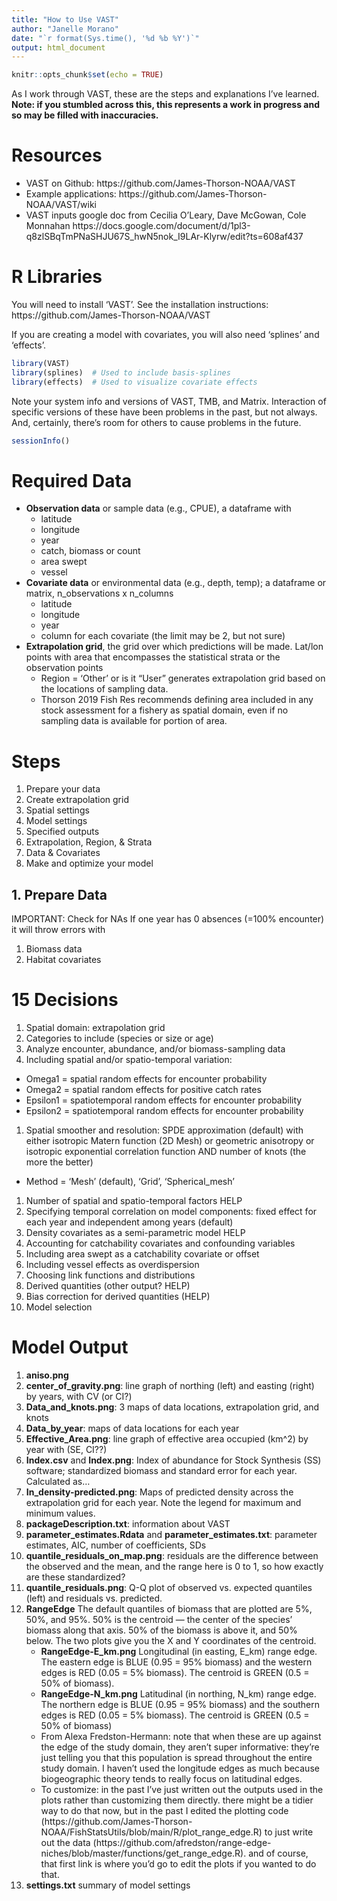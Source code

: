 ```yaml
---
title: "How to Use VAST"
author: "Janelle Morano"
date: "`r format(Sys.time(), '%d %b %Y')`"
output: html_document
---
```


```r
knitr::opts_chunk$set(echo = TRUE)
```

As I work through VAST, these are the steps and explanations I've learned. **Note: if you stumbled across this, this represents a work in progress and so may be filled with inaccuracies.**

# Resources
* VAST on Github: https://github.com/James-Thorson-NOAA/VAST
* Example applications: https://github.com/James-Thorson-NOAA/VAST/wiki
* VAST inputs google doc from Cecilia O'Leary, Dave McGowan, Cole Monnahan
https://docs.google.com/document/d/1pl3-q8zlSBqTmPNaSHJU67S_hwN5nok_I9LAr-Klyrw/edit?ts=608af437

# R Libraries

You will need to install 'VAST'. See the installation instructions: https://github.com/James-Thorson-NOAA/VAST

If you are creating a model with covariates, you will also need 'splines' and 'effects'.

```r
library(VAST)
library(splines)  # Used to include basis-splines
library(effects)  # Used to visualize covariate effects
```

Note your system info and versions of VAST, TMB, and Matrix. Interaction of specific versions of these have been problems in the past, but not always. And, certainly, there's room for others to cause problems in the future.

```r
sessionInfo()
```

# Required Data

* **Observation data** or sample data (e.g., CPUE), a dataframe with
   + latitude
   + longitude
   + year
   + catch, biomass or count
   + area swept
   + vessel
* **Covariate data** or environmental data (e.g., depth, temp); a dataframe or matrix, n_observations x n_columns
   + latitude
   + longitude
   + year
   + column for each covariate (the limit may be 2, but not sure)
* **Extrapolation grid**, the grid over which predictions will be made. Lat/lon points with area that encompasses the statistical strata or the observation points
   + Region = 'Other' or is it "User" generates extrapolation grid based on the locations of sampling data.
   + Thorson 2019 Fish Res recommends defining area included in any stock assessment for a fishery as spatial domain, even if no sampling data is available for portion of area.

# Steps
1. Prepare your data
1. Create extrapolation grid
1. Spatial settings
1. Model settings
1. Specified outputs
1. Extrapolation, Region, & Strata
1. Data & Covariates
1. Make and optimize your model

## 1. Prepare Data
IMPORTANT: Check for NAs
If one year has 0 absences (=100% encounter) it will throw errors with

1. Biomass data
1. Habitat covariates

# 15 Decisions
1. Spatial domain: extrapolation grid
1. Categories to include (species or size or age)
1. Analyze encounter, abundance, and/or biomass-sampling data
1. Including spatial and/or spatio-temporal variation:
  + Omega1 = spatial random effects for encounter probability
  + Omega2 = spatial random effects for positive catch rates
  + Epsilon1 = spatiotemporal random effects for encounter probability
  + Epsilon2 = spatiotemporal random effects for encounter probability
1. Spatial smoother and resolution: SPDE approximation (default) with either isotropic Matern function (2D Mesh) or geometric anisotropy or isotropic  exponential correlation function AND number of knots (the more the better)
  + Method = 'Mesh' (default), 'Grid', 'Spherical_mesh'
1. Number of spatial and spatio-temporal factors HELP
1. Specifying temporal correlation on model components: fixed effect for each year and independent among years (default)
1. Density covariates as a semi-parametric model HELP
1. Accounting for catchability covariates and confounding variables
1. Including area swept as a catchability covariate or offset
1. Including vessel effects as overdispersion
1. Choosing link functions and distributions
1. Derived quantities (other output? HELP)
1. Bias correction for derived quantities (HELP)
1. Model selection

# Model Output
1. **aniso.png**
1. **center_of_gravity.png**: line graph of northing (left) and easting (right) by years, with CV (or CI?)
1. **Data_and_knots.png**: 3 maps of data locations, extrapolation grid, and knots
1. **Data_by_year**: maps of data locations for each year
1. **Effective_Area.png**: line graph of effective area occupied (km^2) by year with (SE, CI??)
1. **Index.csv** and **Index.png**: Index of abundance for Stock Synthesis (SS) software; standardized biomass and standard error for each year. Calculated as...
1. **In_density-predicted.png**: Maps of predicted density across the extrapolation grid for each year. Note the legend for maximum and minimum values.
1. **packageDescription.txt**: information about VAST
1. **parameter_estimates.Rdata** and **parameter_estimates.txt**: parameter estimates, AIC, number of coefficients, SDs
1. **quantile_residuals_on_map.png**: residuals are the difference between the observed and the mean, and the range here is 0 to 1, so how exactly are these standardized?
1. **quantile_residuals.png**: Q-Q plot of observed vs. expected quantiles (left) and residuals vs. predicted.
1. **RangeEdge** The default quantiles of biomass that are plotted are 5%, 50%, and 95%. 50% is the centroid — the center of the species’ biomass along that axis. 50% of the biomass is above it, and 50% below. The two plots give you the X and Y coordinates of the centroid.
   + **RangeEdge-E_km.png** Longitudinal (in easting, E_km) range edge. The eastern edge is BLUE (0.95 = 95% biomass) and the western edges is RED (0.05 = 5% biomass). The centroid is GREEN (0.5 = 50% of biomass).
   + **RangeEdge-N_km.png** Latitudinal (in northing, N_km) range edge. The northern edge is BLUE (0.95 = 95% biomass) and the southern edges is RED (0.05 = 5% biomass). The centroid is GREEN (0.5 = 50% of biomass)
   + From Alexa Fredston-Hermann: note that when these are up against the edge of the study domain, they aren’t super informative: they’re just telling you that this population is spread throughout the entire study domain. I haven’t used the longitude edges as much because biogeographic theory tends to really focus on latitudinal edges.
   + To customize: in the past I’ve just written out the outputs used in the plots rather than customizing them directly. there might be a tidier way to do  that now, but in the past I edited the plotting code (https://github.com/James-Thorson-NOAA/FishStatsUtils/blob/main/R/plot_range_edge.R) to just write out the data (https://github.com/afredston/range-edge-niches/blob/master/functions/get_range_edge.R). and of course, that first link is where you’d go to edit the plots if you wanted to do that.
1. **settings.txt** summary of model settings
